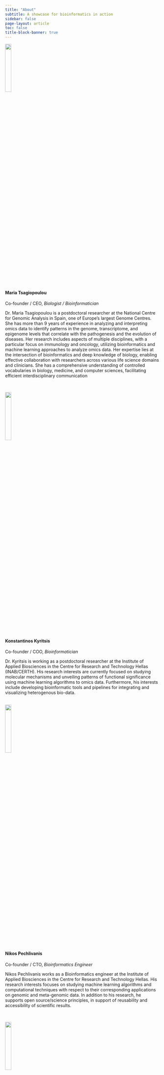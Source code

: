```yaml
---
title: "About"
subtitle: A showcase for bioinformatics in action
sidebar: false
page-layout: article
toc: false
title-block-banner: true
---
```


::: column-page

![](images/mtsag.jpg){fig-align="left" width="20%"}

#### **Maria** Tsagiopoulou

Co-founder / CEO, *Biologist / Bioinformatician*

Dr. Maria Tsagiopoulou is a postdoctoral researcher at the National Centre for Genomic Analysis in Spain, one of Europe's largest Genome Centres. She has more than 9 years of experience in analyzing and interpreting omics data to identify patterns in the genome, transcriptome, and epigenome levels that correlate with the pathogenesis and the evolution of diseases. Her research includes aspects of multiple disciplines, with a particular focus on immunology and oncology, utilizing bioinformatics and machine learning approaches to analyze omics data. Her expertise lies at the intersection of bioinformatics and deep knowledge of biology, enabling effective collaboration with researchers across various life science domains and clinicians. She has a comprehensive understanding of controlled vocabularies in biology, medicine, and computer sciences, facilitating efficient interdisciplinary communication

<br>

![](images/kkyritsis.jpg){fig-align="left" width="20%"}

#### **Konstantinos** Kyritsis
Co-founder / COO, *Bioinformatician*

Dr. Kyritsis is working as a postdoctoral researcher at the Institute of Applied Biosciences in the Centre for Research and Technology Hellas (INAB/CERTH). His research interests are currently focused on studying molecular mechanisms and unveiling patterns of functional significance using machine learning algorithms to omics data. Furthermore, his interests include developing bioinformatic tools and pipelines for integrating and visualizing heterogenous bio-data.

<br>
![](images/nikopech.jpg){fig-align="left" width="20%"}

#### **Nikos** Pechlivanis

Co-founder / CTO, *Bioinformatics Engineer*

Nikos Pechlivanis works as a Bioinformatics engineer at the Institute of Applied Biosciences in the Centre for Research and Technology Hellas. His research interests focuses on studying machine learning algorithms and computational techniques with respect to their corresponding applications on genomic and meta-genomic data. In addition to his research, he supports open source/science principles, in support of reusability and accessibility of scientific results.

<br>

![](images/fpsom.jpg){fig-align="left" width="20%"}

#### **Fotis** Psomopoulos
Co-founder/ CSO, *ML engineer & Research Manager*

Dr. Fotis Psomopoulos is a Senior Researcher (Associate Professor level) at the Institute of Applied Biosciences (INAB), at the Centre for Research and Technology Hellas (CERTH), in Thessaloniki Greece.  His research interests lie at the intersection of Bioinformatics and Machine Learning, primarily working on the design and implementation of data mining algorithms for knowledge extraction from large datasets in Life Sciences. He is the Training Coordinator of ELIXIR-GR, a member of the ELIXIR Training Platform Executive Committee, and a member of the EOSC Association Research Careers, Recognition and Credit Task Force. Finally, he is a strong advocate of FAIR and Open Science; as applied in research software and machine learning in particular. He is a co-author of the Open Science Training Handbook and the Greek National Plan for Open Science, and is leading the ELIXIR Software Best Practices group, with a notable outcome the ELIXIR Software Management Plan, and the RDA FAIR for Machine Learning Interest Group.

:::
